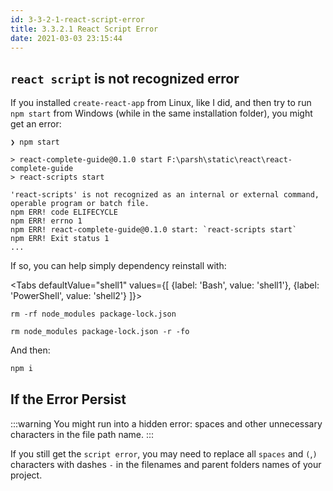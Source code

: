 ```yaml
---
id: 3-3-2-1-react-script-error
title: 3.3.2.1 React Script Error
date: 2021-03-03 23:15:44
---
```




## `react script` is not recognized error

If you installed `create-react-app` from Linux, like I did, and then try to run `npm start` from Windows (while in the same installation folder), you might get an error:

```shell title="PowerShell"
❯ npm start

> react-complete-guide@0.1.0 start F:\parsh\static\react\react-complete-guide
> react-scripts start

'react-scripts' is not recognized as an internal or external command,
operable program or batch file.
npm ERR! code ELIFECYCLE
npm ERR! errno 1
npm ERR! react-complete-guide@0.1.0 start: `react-scripts start`
npm ERR! Exit status 1
...
```

If so, you can help simply dependency reinstall with:

<Tabs
defaultValue="shell1"
values={[
  {label: 'Bash', value: 'shell1'},
  {label: 'PowerShell', value: 'shell2'}
]}>

<TabItem value="shell1">

```shell
rm -rf node_modules package-lock.json
```

</TabItem>

<TabItem value="shell2">

```shell
rm node_modules package-lock.json -r -fo
```

</TabItem>
</Tabs>

And then:

```sh
npm i
```

## If the Error Persist

:::warning
You might run into a hidden error: spaces and other unnecessary characters in the file path name.
:::

If you still get the `script error`, you may need to replace all `spaces` and `(`,`)` characters with dashes `-` in the filenames and parent folders names of your project.
